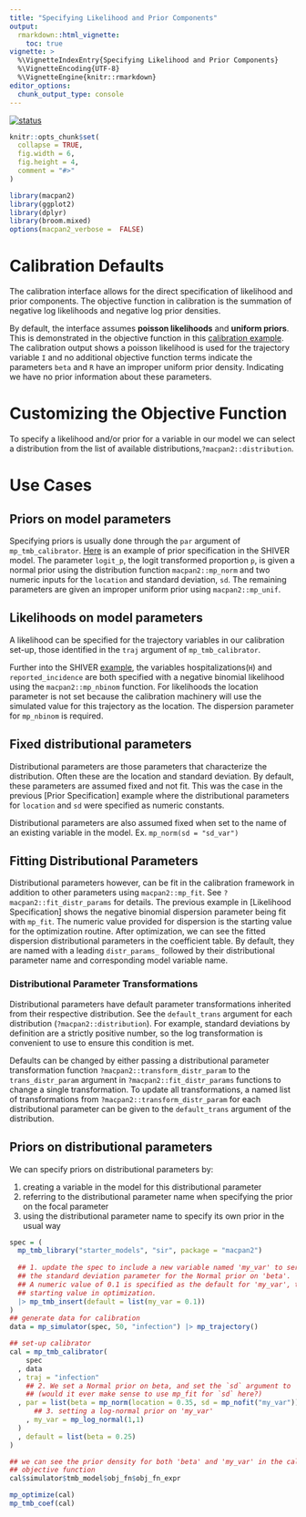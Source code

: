 ```yaml
---
title: "Specifying Likelihood and Prior Components"
output: 
  rmarkdown::html_vignette:
    toc: true
vignette: >
  %\VignetteIndexEntry{Specifying Likelihood and Prior Components}
  %\VignetteEncoding{UTF-8}
  %\VignetteEngine{knitr::rmarkdown}
editor_options: 
  chunk_output_type: console
---
```


[![status](https://img.shields.io/badge/status-stub-red)](https://canmod.github.io/macpan2/articles/vignette-status#status-stub-red)

```r
knitr::opts_chunk$set(
  collapse = TRUE,
  fig.width = 6,
  fig.height = 4,
  comment = "#>"
)
```

```r
library(macpan2)
library(ggplot2)
library(dplyr)
library(broom.mixed)
options(macpan2_verbose =  FALSE)
```

# Calibration Defaults

<!-- https://canmod.github.io/macpan2/articles/calibration.html#statistical-model -->
The calibration interface allows for the direct specification of likelihood and prior components. The objective function in calibration is the summation of negative log likelihoods and negative log prior densities. 

By default, the interface assumes **poisson likelihoods** and **uniform priors**. This is demonstrated in the objective function in this [calibration example](https://canmod.github.io/macpan2/articles/calibration.html#step-1-add-calibration-information). The calibration output shows a poisson likelihood is used for the trajectory variable `I` and no additional objective function terms indicate the parameters `beta` and `R` have an improper uniform prior density. Indicating we have no prior information about these parameters.

# Customizing the Objective Function

To specify a likelihood and/or prior for a variable in our model we can select a distribution from the list of available distributions,`?macpan2::distribution`.

# Use Cases

## Priors on model parameters 

<!-- is this the only way to specify priors ? -->
Specifying priors is usually done through the `par` argument of `mp_tmb_calibrator`. [Here](https://github.com/canmod/macpan2/tree/main/inst/starter_models/shiver#re-parameterizing-and-introducing-transformations) is an example of prior specification in the SHIVER model. 
The parameter `logit_p`, the logit transformed proportion `p`, is given a normal prior using the distribution function `macpan2::mp_norm` and two numeric inputs for the `location` and standard deviation, `sd`. The remaining parameters are given an improper uniform prior using `macpan2::mp_unif`.
<!-- No example of the SHIVER prior specification output to see the change in the objective function -->

## Likelihoods on model parameters

A likelihood can be specified for the trajectory variables in our calibration set-up, those identified in the `traj` argument of `mp_tmb_calibrator`.

Further into the SHIVER [example](https://github.com/canmod/macpan2/tree/main/inst/starter_models/shiver#fitting-to-multiple-trajectories), the variables hospitalizations(`H`) and `reported_incidence` are both specified with a negative binomial likelihood using the `macpan2::mp_nbinom` function. For likelihoods the location parameter is not set because the calibration machinery will use the simulated value for this trajectory as the location. The dispersion parameter for `mp_nbinom` is required.


## Fixed distributional parameters

Distributional parameters are those parameters that characterize the distribution. Often these are the location and standard deviation. By default, these parameters are assumed fixed and not fit. This was the case in the previous [Prior Specification] example where the distributional parameters for `location` and `sd` were specified as numeric constants. 

Distributional parameters are also assumed fixed when set to the name of an existing variable in the model.
Ex. `mp_norm(sd = "sd_var")`
<!-- no existing example of this -->

## Fitting Distributional Parameters

Distributional parameters however, can be fit in the calibration framework in addition to other parameters using `macpan2::mp_fit`. See `?macpan2::fit_distr_params` for details.
The previous example in [Likelihood Specification] shows the negative binomial dispersion parameter being fit with `mp_fit`. The numeric value provided for dispersion is the starting value for the optimization routine. After optimization, we can see the fitted dispersion distributional parameters in the coefficient table. By default, they are named with a leading `distr_params_` followed by their distributional parameter name and corresponding model variable name.

### Distributional Parameter Transformations

Distributional parameters have default parameter transformations inherited from their respective distribution. See the `default_trans` argument for each distribution (`?macpan2::distribution`). For example, standard deviations by definition are a strictly positive number, so the log transformation is convenient to use to ensure this condition is met.

Defaults can be changed by either passing a distributional parameter transformation function `?macpan2::transform_distr_param` to the `trans_distr_param` argument in `?macpan2::fit_distr_params` functions to change a single transformation. To update all transformations, a named list of transformations from `?macpan2::transform_distr_param` for each distributional parameter can be given to the `default_trans` argument of the distribution.

## Priors on distributional parameters

We can specify priors on distributional parameters by:

  1. creating a variable in the model for this distributional parameter
  2. referring to the distributional parameter name when specifying the prior on the focal parameter
  3. using the distributional parameter name to specify its own prior in the usual way
 
```r
spec = (
  mp_tmb_library("starter_models", "sir", package = "macpan2")
  
  ## 1. update the spec to include a new variable named 'my_var' to serve as
  ## the standard deviation parameter for the Normal prior on 'beta'.
  ## A numeric value of 0.1 is specified as the default for 'my_var', the 
  ## starting value in optimization.
  |> mp_tmb_insert(default = list(my_var = 0.1))
)
## generate data for calibration
data = mp_simulator(spec, 50, "infection") |> mp_trajectory()

## set-up calibrator
cal = mp_tmb_calibrator(
    spec
  , data
  , traj = "infection"
    ## 2. We set a Normal prior on beta, and set the `sd` argument to 'my_var'
    ## (would it ever make sense to use mp_fit for `sd` here?)
  , par = list(beta = mp_norm(location = 0.35, sd = mp_nofit("my_var"))
      ## 3. setting a log-normal prior on 'my_var'
    , my_var = mp_log_normal(1,1) 
  )
  , default = list(beta = 0.25)
)

## we can see the prior density for both 'beta' and 'my_var' in the calibration
## objective function
cal$simulator$tmb_model$obj_fn$obj_fn_expr

mp_optimize(cal)
mp_tmb_coef(cal)
```
